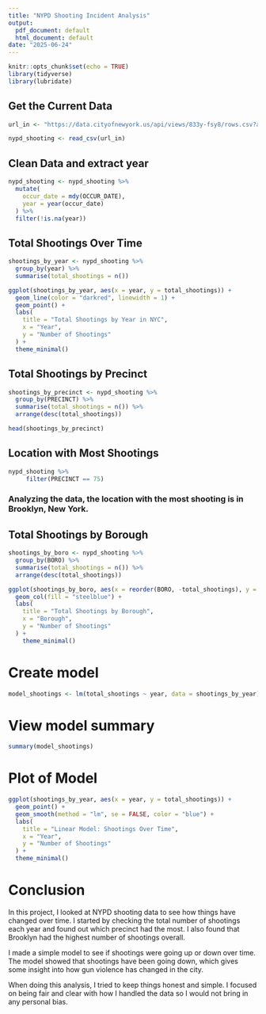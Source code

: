 ---
title: "NYPD Shooting Incident Analysis"
output:
  pdf_document: default
  html_document: default
date: "2025-06-24"
---

```{r setup, include=FALSE}
knitr::opts_chunk$set(echo = TRUE)
library(tidyverse)
library(lubridate)
```


## Get the Current Data
```{r}
url_in <- "https://data.cityofnewyork.us/api/views/833y-fsy8/rows.csv?accessType=DOWNLOAD"

nypd_shooting <- read_csv(url_in)
```

## Clean Data and extract year
```{r}
nypd_shooting <- nypd_shooting %>%
  mutate(
    occur_date = mdy(OCCUR_DATE),
    year = year(occur_date)
  ) %>%
  filter(!is.na(year))
```

## Total Shootings Over Time
``` {r}
shootings_by_year <- nypd_shooting %>%
  group_by(year) %>%
  summarise(total_shootings = n())

ggplot(shootings_by_year, aes(x = year, y = total_shootings)) +
  geom_line(color = "darkred", linewidth = 1) +
  geom_point() +
  labs(
    title = "Total Shootings by Year in NYC",
    x = "Year",
    y = "Number of Shootings"
  ) +
  theme_minimal()
```

## Total Shootings by Precinct
``` {r}
shootings_by_precinct <- nypd_shooting %>%
  group_by(PRECINCT) %>%
  summarise(total_shootings = n()) %>%
  arrange(desc(total_shootings))

head(shootings_by_precinct)
```

## Location with Most Shootings
``` {r}
nypd_shooting %>%
     filter(PRECINCT == 75)
```
### Analyzing the data, the location with the most shooting is in Brooklyn, New York.

## Total Shootings by Borough
``` {r}
shootings_by_boro <- nypd_shooting %>%
  group_by(BORO) %>%
  summarise(total_shootings = n()) %>%
  arrange(desc(total_shootings))

ggplot(shootings_by_boro, aes(x = reorder(BORO, -total_shootings), y = total_shootings)) +
  geom_col(fill = "steelblue") +
  labs(
    title = "Total Shootings by Borough",
    x = "Borough",
    y = "Number of Shootings"
  ) +
    theme_minimal()
```

# Create model
``` {r}
model_shootings <- lm(total_shootings ~ year, data = shootings_by_year)
``` 

# View model summary
``` {r}
summary(model_shootings)
```

# Plot of Model
``` {r}
ggplot(shootings_by_year, aes(x = year, y = total_shootings)) +
  geom_point() +
  geom_smooth(method = "lm", se = FALSE, color = "blue") +
  labs(
    title = "Linear Model: Shootings Over Time",
    x = "Year",
    y = "Number of Shootings"
  ) +
  theme_minimal()
```

# Conclusion
In this project, I looked at NYPD shooting data to see how things have changed over time. I started by checking the total number of shootings each year and found out which precinct had the most. I also found that Brooklyn had the highest number of shootings overall.

I made a simple model to see if shootings were going up or down over time. The model showed that shootings have been going down, which gives some insight into how gun violence has changed in the city.

When doing this analysis, I tried to keep things honest and simple. I focused on being fair and clear with how I handled the data so I would not bring in any personal bias.

